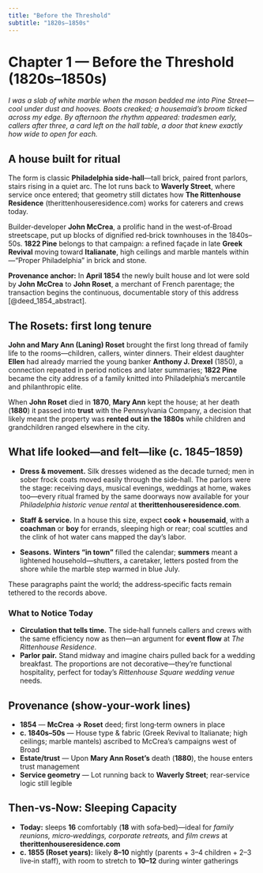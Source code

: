 ```yaml
---
title: "Before the Threshold"
subtitle: "1820s–1850s"
---
```


# Chapter 1 — Before the Threshold (1820s–1850s)

*I was a slab of white marble when the mason bedded me into Pine Street—cool under dust and hooves. Boots creaked; a housemaid's broom ticked across my edge. By afternoon the rhythm appeared: tradesmen early, callers after three, a card left on the hall table, a door that knew exactly how wide to open for each.*

## A house built for ritual

The form is classic **Philadelphia side‑hall**—tall brick, paired front parlors, stairs rising in a quiet arc. The lot runs back to **Waverly Street**, where service once entered; that geometry still dictates how **The Rittenhouse Residence** (therittenhouseresidence.com) works for caterers and crews today.

Builder‑developer **John McCrea**, a prolific hand in the west‑of‑Broad streetscape, put up blocks of dignified red‑brick townhouses in the 1840s–50s. **1822 Pine** belongs to that campaign: a refined façade in late **Greek Revival** moving toward **Italianate**, high ceilings and marble mantels within—"Proper Philadelphia" in brick and stone.

**Provenance anchor:** In **April 1854** the newly built house and lot were sold by **John McCrea** to **John Roset**, a merchant of French parentage; the transaction begins the continuous, documentable story of this address [@deed_1854_abstract].

## The Rosets: first long tenure

**John and Mary Ann (Laning) Roset** brought the first long thread of family life to the rooms—children, callers, winter dinners. Their eldest daughter **Ellen** had already married the young banker **Anthony J. Drexel** (1850), a connection repeated in period notices and later summaries; **1822 Pine** became the city address of a family knitted into Philadelphia's mercantile and philanthropic elite.

When **John Roset** died in **1870**, **Mary Ann** kept the house; at her death (**1880**) it passed into **trust** with the Pennsylvania Company, a decision that likely meant the property was **rented out in the 1880s** while children and grandchildren ranged elsewhere in the city.

## What life looked—and felt—like (c. 1845–1859)

* **Dress & movement.** Silk dresses widened as the decade turned; men in sober frock coats moved easily through the side‑hall. The parlors were the stage: receiving days, musical evenings, weddings at home, wakes too—every ritual framed by the same doorways now available for your *Philadelphia historic venue rental* at **therittenhouseresidence.com**.

* **Staff & service.** In a house this size, expect **cook + housemaid**, with a **coachman** or **boy** for errands, sleeping high or rear; coal scuttles and the clink of hot water cans mapped the day's labor.

* **Seasons.** **Winters "in town"** filled the calendar; **summers** meant a lightened household—shutters, a caretaker, letters posted from the shore while the marble step warmed in blue July.

These paragraphs paint the world; the address‑specific facts remain tethered to the records above.

::: {.callout-note}
### What to Notice Today

* **Circulation that tells time.** The side‑hall funnels callers and crews with the same efficiency now as then—an argument for **event flow** at *The Rittenhouse Residence*.
* **Parlor pair.** Stand midway and imagine chairs pulled back for a wedding breakfast. The proportions are not decorative—they're functional hospitality, perfect for today's *Rittenhouse Square wedding venue* needs.
:::

## Provenance (show‑your‑work lines)

* **1854** — **McCrea → Roset** deed; first long‑term owners in place
* **c. 1840s–50s** — House type & fabric (Greek Revival to Italianate; high ceilings; marble mantels) ascribed to McCrea's campaigns west of Broad
* **Estate/trust** — Upon **Mary Ann Roset's** death (**1880**), the house enters trust management
* **Service geometry** — Lot running back to **Waverly Street**; rear‑service logic still legible

## Then‑vs‑Now: Sleeping Capacity

* **Today:** sleeps **16** comfortably (**18** with sofa‑bed)—ideal for *family reunions, micro‑weddings, corporate retreats,* and *film crews* at **therittenhouseresidence.com**
* **c. 1855 (Roset years):** likely **8–10** nightly (parents + 3–4 children + 2–3 live‑in staff), with room to stretch to **10–12** during winter gatherings